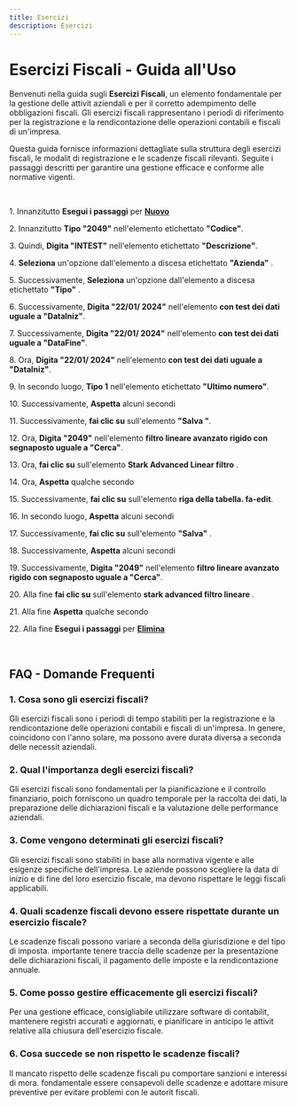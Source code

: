 ```yaml
---
title: Esercizi
description: Esercizi
---
```

# Esercizi Fiscali \- Guida all\'Uso

Benvenuti nella guida sugli **Esercizi Fiscali**\, un elemento fondamentale per la gestione delle attivit aziendali e per il corretto adempimento delle obbligazioni fiscali\. Gli esercizi fiscali rappresentano i periodi di riferimento per la registrazione e la rendicontazione delle operazioni contabili e fiscali di un\'impresa\.

Questa guida fornisce informazioni dettagliate sulla struttura degli esercizi fiscali\, le modalit di registrazione e le scadenze fiscali rilevanti\. Seguite i passaggi descritti per garantire una gestione efficace e conforme alle normative vigenti\.

&nbsp;

1\. Innanzitutto **Esegui i passaggi** per **[Nuovo](/docs/Z_Operazioni%20base/Nuovo)**

2\. Innanzitutto **Tipo \"2049\"** nell\'elemento etichettato **\"Codice\"**\.

3\. Quindi\, **Digita \"INTEST\"** nell\'elemento etichettato **\"Descrizione\"**\.

4\. **Seleziona** un\'opzione dall\'elemento a discesa etichettato **\"Azienda\"** \.

5\. Successivamente\, **Seleziona** un\'opzione dall\'elemento a discesa etichettato **\"Tipo\"** \.

6\. Successivamente\, **Digita \"22\/01\/ 2024\"** nell\'elemento **con test dei dati uguale a \"DataIniz\"**\.

7\. Successivamente\, **Digita \"22\/01\/ 2024\"** nell\'elemento **con test dei dati uguale a \"DataFine\"**\.

8\. Ora\, **Digita \"22\/01\/ 2024\"** nell\'elemento **con test dei dati uguale a \"DataIniz\"**\.

9\. In secondo luogo\, **Tipo 1** nell\'elemento etichettato **\"Ultimo numero\"**\.

10\. Successivamente\, **Aspetta** alcuni secondi

11\. Successivamente\, **fai clic su** sull\'elemento **\"Salva \"**\.

12\. Ora\, **Digita \"2049\"** nell\'elemento **filtro lineare avanzato rigido con segnaposto uguale a \"Cerca\"**\.

13\. Ora\, **fai clic su** sull\'elemento **Stark Advanced Linear filtro** \.

14\. Ora\, **Aspetta** qualche secondo

15\. Successivamente\, **fai clic su** sull\'elemento **riga della tabella\. fa\-edit**\.

16\. In secondo luogo\, **Aspetta** alcuni secondi

17\. Successivamente\, **fai clic su** sull\'elemento **\"Salva\"** \.

18\. Successivamente\, **Aspetta** alcuni secondi

19\. Successivamente\, **Digita \"2049\"** nell\'elemento **filtro lineare avanzato rigido con segnaposto uguale a \"Cerca\"**\.

20\. Alla fine **fai clic su** sull\'elemento **stark advanced filtro lineare** \.

21\. Alla fine **Aspetta** qualche secondo

22\. Alla fine **Esegui i passaggi** per **[Elimina](/docs/Z_Operazioni%20base/Elimina)**

&nbsp;

## FAQ \- Domande Frequenti

### 1\. **Cosa sono gli esercizi fiscali\?**

Gli esercizi fiscali sono i periodi di tempo stabiliti per la registrazione e la rendicontazione delle operazioni contabili e fiscali di un\'impresa\. In genere\, coincidono con l\'anno solare\, ma possono avere durata diversa a seconda delle necessit aziendali\.

### 2\. **Qual  l\'importanza degli esercizi fiscali\?**

Gli esercizi fiscali sono fondamentali per la pianificazione e il controllo finanziario\, poich forniscono un quadro temporale per la raccolta dei dati\, la preparazione delle dichiarazioni fiscali e la valutazione delle performance aziendali\.

### 3\. **Come vengono determinati gli esercizi fiscali\?**

Gli esercizi fiscali sono stabiliti in base alla normativa vigente e alle esigenze specifiche dell\'impresa\. Le aziende possono scegliere la data di inizio e di fine del loro esercizio fiscale\, ma devono rispettare le leggi fiscali applicabili\.

### 4\. **Quali scadenze fiscali devono essere rispettate durante un esercizio fiscale\?**

Le scadenze fiscali possono variare a seconda della giurisdizione e del tipo di imposta\.  importante tenere traccia delle scadenze per la presentazione delle dichiarazioni fiscali\, il pagamento delle imposte e la rendicontazione annuale\.

### 5\. **Come posso gestire efficacemente gli esercizi fiscali\?**

Per una gestione efficace\,  consigliabile utilizzare software di contabilit\, mantenere registri accurati e aggiornati\, e pianificare in anticipo le attivit relative alla chiusura dell\'esercizio fiscale\.

### 6\. **Cosa succede se non rispetto le scadenze fiscali\?**

Il mancato rispetto delle scadenze fiscali pu comportare sanzioni e interessi di mora\.  fondamentale essere consapevoli delle scadenze e adottare misure preventive per evitare problemi con le autorit fiscali\.